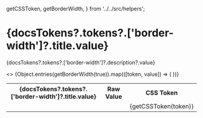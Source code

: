 
  getCSSToken,
  getBorderWidth,
} from '../../src/helpers';

<Meta title="Tokens/Border Width" />

# {docsTokens?.tokens?.['border-width']?.title.value}

<p>
  {docsTokens?.tokens?.['border-width']?.description?.value}
</p>

  <div key={'syn-border-width'}>
    <table>
      <tbody>
          <>
            <tr>
              <th>{docsTokens?.tokens?.['border-width']?.title.value}</th>
              <th>Raw Value</th>
              <th>CSS Token</th>
            </tr>
            {Object.entries(getBorderWidth(true)).map(([token, value]) => (
              <tr key={`${token}-row`}>
                <td>
                  <ColorSwatch className={token.toLowerCase() } borderWidth={value} backgroundColor="var(--syn-color-neutral-0)"/>
                </td>
                <td>
                  <CopyRawCssPropValue value={token.toLowerCase()} cssProperty="border-width"/>
                </td>
                <td>
                  <CopyToClipBoard value={getCSSToken(token)}>
                    {getCSSToken(token)}
                  </CopyToClipBoard>
                </td>
              </tr>
            ))}
          </>
      </tbody>
    </table>
  </div>
